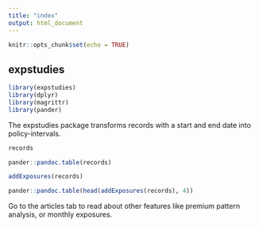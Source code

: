 ```yaml
---
title: "index"
output: html_document
---
```


```r
knitr::opts_chunk$set(echo = TRUE)
```

## expstudies

```r
library(expstudies)
library(dplyr)
library(magrittr)
library(pander)
```

The expstudies package transforms records with a start and end date into policy-intervals.
```r
records
```
```r
pander::pandoc.table(records)
```
```r
addExposures(records)
```
```r
pander::pandoc.table(head(addExposures(records), 4))
```
Go to the articles tab to read about other features like premium pattern analysis, or monthly exposures.





